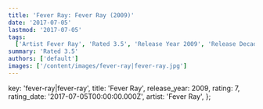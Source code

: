 ```yaml
---
title: 'Fever Ray: Fever Ray (2009)'
date: '2017-07-05'
lastmod: '2017-07-05'
tags:
  ['Artist Fever Ray', 'Rated 3.5', 'Release Year 2009', 'Release Decade 2000']
summary: 'Rated 3.5'
authors: ['default']
images: ['/content/images/fever-ray|fever-ray.jpg']
---
```


  key: 'fever-ray|fever-ray',
  title: 'Fever Ray',
  release_year: 2009,
  rating: 7,
  rating_date: '2017-07-05T00:00:00.000Z',
  artist: 'Fever Ray',
};

<MusicRating data={data} />
